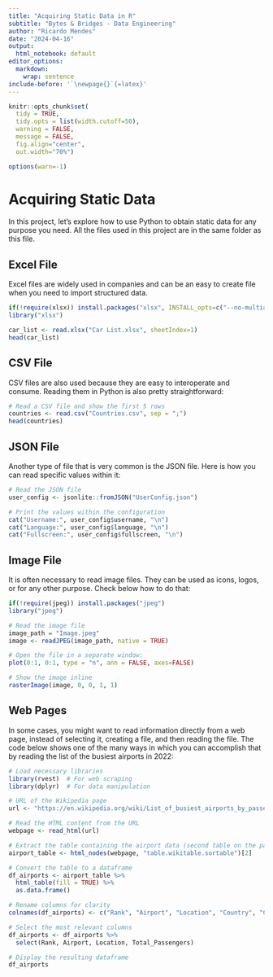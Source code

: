 ```yaml
---
title: "Acquiring Static Data in R"
subtitle: "Bytes & Bridges - Data Engineering"
author: "Ricardo Mendes"
date: "2024-04-16"
output:
  html_notebook: default
editor_options: 
  markdown: 
    wrap: sentence
include-before: '`\newpage{}`{=latex}'
---
```


```r
knitr::opts_chunk$set(
  tidy = TRUE,
  tidy.opts = list(width.cutoff=50),
  warning = FALSE, 
  message = FALSE,  
  fig.align="center", 
  out.width="70%")

options(warn=-1)
```


# **Acquiring Static Data**

In this project, let's explore how to use Python to obtain static data for any purpose you need. All the files used in this project are in the same folder as this file.

## **Excel File**

Excel files are widely used in companies and can be an easy to create file when you need to import structured data.

```r
if(!require(xlsx)) install.packages("xlsx", INSTALL_opts=c("--no-multiarch"))
library("xlsx")

car_list <- read.xlsx("Car List.xlsx", sheetIndex=1)
head(car_list)

```

## **CSV File**

CSV files are also used because they are easy to interoperate and consume. Reading them in Python is also pretty straightforward:

``` r
# Read a CSV file and show the first 5 rows
countries <- read.csv("Countries.csv", sep = ";")
head(countries)

```

## **JSON File**

Another type of file that is very common is the JSON file. Here is how you can read specific values within it:

```r
# Read the JSON file
user_config <- jsonlite::fromJSON("UserConfig.json")

# Print the values within the configuration
cat("Username:", user_config$username, "\n")
cat("Language:", user_config$language, "\n")
cat("Fullscreen:", user_config$fullscreen, "\n")
```

## **Image File**

It is often necessary to read image files. They can be used as icons, logos, or for any other purpose. Check below how to do that:

``` r

if(!require(jpeg)) install.packages("jpeg")
library("jpeg")

# Read the image file
image_path = "Image.jpeg"
image <- readJPEG(image_path, native = TRUE)

# Open the file in a separate window:
plot(0:1, 0:1, type = "n", ann = FALSE, axes=FALSE)

# Show the image inline
rasterImage(image, 0, 0, 1, 1)

```

## **Web Pages**

In some cases, you might want to read information directly from a web page, instead of selecting it, creating a file, and then reading the file.
The code below shows one of the many ways in which you can accomplish that by reading the list of the busiest airports in 2022:

``` r
# Load necessary libraries
library(rvest)  # For web scraping
library(dplyr)  # For data manipulation

# URL of the Wikipedia page
url <- "https://en.wikipedia.org/wiki/List_of_busiest_airports_by_passenger_traffic"

# Read the HTML content from the URL
webpage <- read_html(url)

# Extract the table containing the airport data (second table on the page)
airport_table <- html_nodes(webpage, "table.wikitable.sortable")[2]

# Convert the table to a dataframe
df_airports <- airport_table %>%
  html_table(fill = TRUE) %>%
  as.data.frame()

# Rename columns for clarity
colnames(df_airports) <- c("Rank", "Airport", "Location", "Country", "Code", "Total_Passengers", "Rank_Change", "Percent_Change")

# Select the most relevant columns
df_airports <- df_airports %>%
  select(Rank, Airport, Location, Total_Passengers)

# Display the resulting dataframe
df_airports
```



